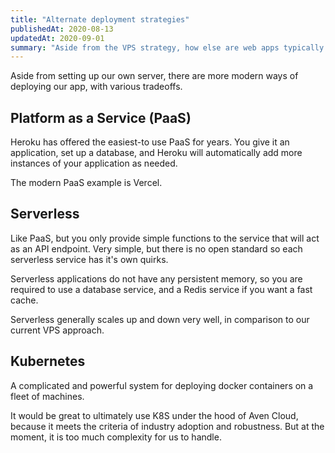 ```yaml
---
title: "Alternate deployment strategies"
publishedAt: 2020-08-13
updatedAt: 2020-09-01
summary: "Aside from the VPS strategy, how else are web apps typically deployed?"
---
```


Aside from setting up our own server, there are more modern ways of deploying our app, with various tradeoffs.

## Platform as a Service (PaaS)

Heroku has offered the easiest-to use PaaS for years. You give it an application, set up a database, and Heroku will automatically add more instances of your application as needed.

The modern PaaS example is Vercel.

## Serverless

Like PaaS, but you only provide simple functions to the service that will act as an API endpoint. Very simple, but there is no open standard so each serverless service has it's own quirks.

Serverless applications do not have any persistent memory, so you are required to use a database service, and a Redis service if you want a fast cache.

Serverless generally scales up and down very well, in comparison to our current VPS approach.

## Kubernetes

A complicated and powerful system for deploying docker containers on a fleet of machines.

It would be great to ultimately use K8S under the hood of Aven Cloud, because it meets the criteria of industry adoption and robustness. But at the moment, it is too much complexity for us to handle.


<!--- © Eric Vicenti 2020. Licensed under Creative Commons BY-NC-SA 4.0 https://creativecommons.org/licenses/by-nc-sa/4.0/ -->
